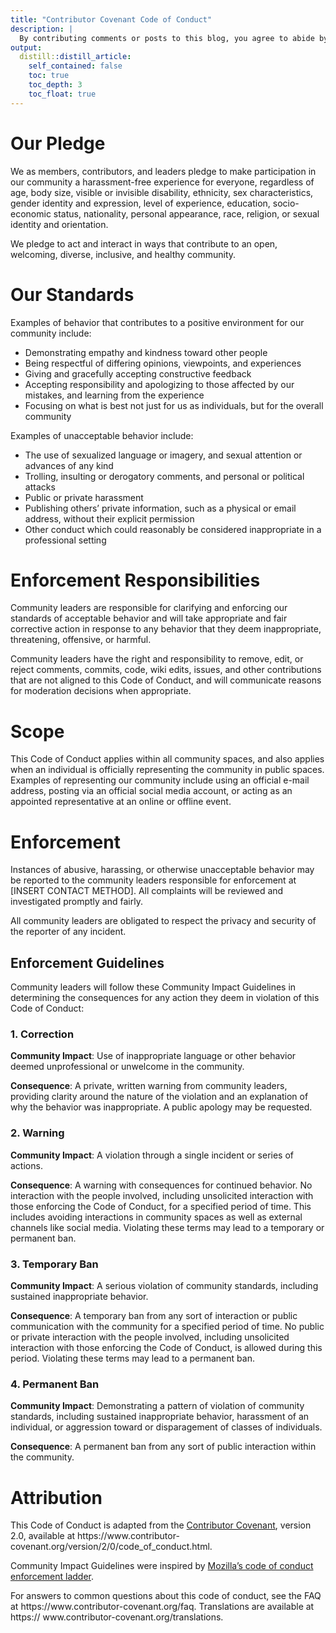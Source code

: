 ```yaml
---
title: "Contributor Covenant Code of Conduct"
description: |
  By contributing comments or posts to this blog, you agree to abide by the following code of conduct
output:
  distill::distill_article:
    self_contained: false
    toc: true
    toc_depth: 3
    toc_float: true
---
```


# Our Pledge

We as members, contributors, and leaders pledge to make participation in our
community a harassment-free experience for everyone, regardless of age, body
size, visible or invisible disability, ethnicity, sex characteristics, gender
identity and expression, level of experience, education, socio-economic status,
nationality, personal appearance, race, religion, or sexual identity and
orientation.

We pledge to act and interact in ways that contribute to an open, welcoming,
diverse, inclusive, and healthy community.

# Our Standards

Examples of behavior that contributes to a positive environment for our
community include:

* Demonstrating empathy and kindness toward other people
* Being respectful of differing opinions, viewpoints, and experiences
* Giving and gracefully accepting constructive feedback
* Accepting responsibility and apologizing to those affected by our mistakes,
and learning from the experience
* Focusing on what is best not just for us as individuals, but for the overall
community

Examples of unacceptable behavior include:

* The use of sexualized language or imagery, and sexual attention or
advances of any kind
* Trolling, insulting or derogatory comments, and personal or political attacks
* Public or private harassment
* Publishing others' private information, such as a physical or email
address, without their explicit permission
* Other conduct which could reasonably be considered inappropriate in a
professional setting

# Enforcement Responsibilities

Community leaders are responsible for clarifying and enforcing our standards
of acceptable behavior and will take appropriate and fair corrective action in
response to any behavior that they deem inappropriate, threatening, offensive,
or harmful.

Community leaders have the right and responsibility to remove, edit, or reject
comments, commits, code, wiki edits, issues, and other contributions that are
not aligned to this Code of Conduct, and will communicate reasons for moderation
decisions when appropriate.

# Scope

This Code of Conduct applies within all community spaces, and also applies
when an individual is officially representing the community in public spaces.
Examples of representing our community include using an official e-mail
address, posting via an official social media account, or acting as an appointed
representative at an online or offline event.

# Enforcement

Instances of abusive, harassing, or otherwise unacceptable behavior may be
reported to the community leaders responsible for enforcement at [INSERT CONTACT
METHOD]. All complaints will be reviewed and investigated promptly and fairly.

All community leaders are obligated to respect the privacy and security of the
reporter of any incident.

## Enforcement Guidelines

Community leaders will follow these Community Impact Guidelines in determining
the consequences for any action they deem in violation of this Code of Conduct:

### 1. Correction

**Community Impact**: Use of inappropriate language or other behavior deemed
unprofessional or unwelcome in the community.

**Consequence**: A private, written warning from community leaders, providing
clarity around the nature of the violation and an explanation of why the
behavior was inappropriate. A public apology may be requested.

### 2. Warning

**Community Impact**: A violation through a single incident or series of
actions.

**Consequence**: A warning with consequences for continued behavior. No
interaction with the people involved, including unsolicited interaction with
those enforcing the Code of Conduct, for a specified period of time. This
includes avoiding interactions in community spaces as well as external channels
like social media. Violating these terms may lead to a temporary or permanent
ban.

### 3. Temporary Ban

**Community Impact**: A serious violation of community standards, including
sustained inappropriate behavior.

**Consequence**: A temporary ban from any sort of interaction or public
communication with the community for a specified period of time. No public or
private interaction with the people involved, including unsolicited interaction
with those enforcing the Code of Conduct, is allowed during this period.
Violating these terms may lead to a permanent ban.

### 4. Permanent Ban

**Community Impact**: Demonstrating a pattern of violation of community
standards, including sustained inappropriate behavior, harassment of an
individual, or aggression toward or disparagement of classes of individuals.

**Consequence**: A permanent ban from any sort of public interaction within the
community.

# Attribution

This Code of Conduct is adapted from the [Contributor Covenant][homepage],
version 2.0,
available at https://www.contributor-covenant.org/version/2/0/code_of_conduct.html.

Community Impact Guidelines were inspired by [Mozilla's code of conduct
enforcement ladder](https://github.com/mozilla/diversity).

[homepage]: https://www.contributor-covenant.org

For answers to common questions about this code of conduct, see the FAQ at
https://www.contributor-covenant.org/faq. Translations are available at https://
www.contributor-covenant.org/translations.
